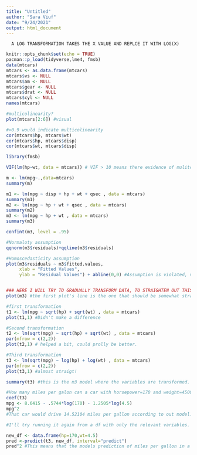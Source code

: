 ```yaml
---
title: "Untitled"
author: "Sara Viuf"
date: "9/24/2021"
output: html_document
---
```

      A LOG TRANSFORMATION TAKES THE X VALUE AND REPLCE IT WITH LOG(X)

```r
knitr::opts_chunk$set(echo = TRUE)
pacman::p_load(tidyverse,lme4, fmsb)
data(mtcars)
mtcars <- as.data.frame(mtcars)
mtcars$vs <- NULL
mtcars$am <- NULL
mtcars$gear <- NULL
mtcars$drat <- NULL
mtcars$cyl <- NULL
names(mtcars)

#multicolinearity?
plot(mtcars[2:6]) #visual

#>0.9 would indicate multicolinearity
cor(mtcars$hp, mtcars$wt)
cor(mtcars$hp, mtcars$disp)
cor(mtcars$wt, mtcars$disp)

library(fmsb)

VIF(lm(hp~wt, data = mtcars)) # VIF > 10 means there evidence of mulitcolinearity.
```

```r
m <- lm(mpg~.,data=mtcars)
summary(m)

m1 <- lm(mpg ~ disp + hp + wt + qsec , data = mtcars)
summary(m1)
m2 <- lm(mpg ~ hp + wt + qsec , data = mtcars)
summary(m2)
m3 <- lm(mpg ~ hp + wt , data = mtcars)
summary(m3)

confint(m3, level = .95)

#Normaloty assumption
qqnorm(m3$residuals)+qqline(m3$residuals)

#Homoscedasticity assumption 
plot(m3$residuals ~ m3$fitted.values,
     xlab = "Fitted Values",
     ylab = "Residual Values") + abline(0,0) #Assumption is violated, variance is not constant. There is no clear trend/pattern in the data, so the assumptions of normal diustribution of residuals is not violated. 


### HERE I WILL TRY TO GRADUALLY TRANSFORM DATA, TO STRAIGHTEN OUT THIS LINE THAT INDICATES THAT THE RESIDUALS ARE NOT NORMALLY DISTRIBUTED. 
plot(m3) #the first plot's line is the one that should be somewhat straight. 

#first transformation
t1 <- lm(mpg ~ sqrt(hp) + sqrt(wt) , data = mtcars)
plot(t1,1) #Didn't make a difference

#Second transformation
t2 <- lm(sqrt(mpg) ~ sqrt(hp) + sqrt(wt) , data = mtcars)
par(mfrow = c(2,2))
plot(t2,1) # helped a bit, could prolly be better. 

#Third transformation
t3 <- lm(sqrt(mpg) ~ log(hp) + log(wt) , data = mtcars)
par(mfrow = c(2,2))
plot(t3,1) #almost straigt!

summary(t3) #this is the m3 model where the variables are transformed.

#How many miles per galon can a car with horsepower=170 and weight=4500 pounds drive?
coef(t3) 
mpg <- 8.6415 - .5744*log(170) - 1.2505*log(4.5)
mpg^2
#That car would drive 14.52104 miles per gallon according to out model. 

#I'll try running it again from a df with only the relevant variables. 

new_df <- data.frame(hp=170,wt=4.5)
pred <-predict(t3, new_df, interval="predict")
pred^2 #This means that the models prediction of miles per gallon in a 95% confidence interval of that specific car is between in lwr and upr


```

